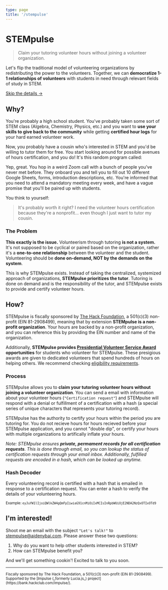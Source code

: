 ```yaml
---
type: page
title: '/stempulse'
---
```



<Head>
  <meta name="og:title" content="STEMpulse" />
  <meta
    name="og:description"
    content={`Let's flip the traditional model of volunteering organizations by redistributing the power to the volunteers. Together, we can democratize 1-1 relationships of volunteers with students in need through relevant fields of study in STEM.`}
  />
  <title>STEMpulse</title>
</Head>

# STEMpulse

> Claim your tutoring volunteer hours without joining a volunteer organization.

Let's flip the traditional model of volunteering organizations by redistributing the power to the volunteers. Together, we can **democratize 1-1 relationships of volunteers** with students in need through relevant fields of study in STEM.

[Skip the details →](#ix27m-interested)

## Why?

You're probably a high school student. You've probably taken some sort of STEM class (Algebra, Chemistry, Physics, etc.) and you want to **use your skills to give back to the community** while getting **certified hour logs** for your hard earned volunteer work.

Now, you probably have a cousin who's interested in STEM and you'd be willing to tutor them for free. You start looking around for possible avenues of hours certification, and you do! It's this random program called:

> <GenericName />

Yep, great. You hop in a weird Zoom call with a bunch of people you've never met before. They onboard you and tell you to fill out 10 different Google Sheets, forms, introduction descriptions, etc. You're informed that you need to attend a mandatory meeting every week, and have a vague promise that you'll be paired up with students.

You think to yourself:

> It's probably worth it right? I need the volunteer hours certification because they're a nonprofit... even though I just want to tutor my cousin.

### The Problem

**This exactly is the issue.** Volunteerism through tutoring **is not a system.** It's not supposed to be cyclical or paired based on the organization, rather it's a **one-to-one relationship** between the volunteer and the student. Volunteering should be **done on-demand, NOT by the demands on the system**.

This is why STEMpulse exists. Instead of taking the centralized, systemized approach of organizations, **STEMpulse prioritizes the tutor**. Tutoring is done on demand and is the responsibility of the tutor, and STEMpulse exists to provide and certify volunteer hours.

## How?

STEMpulse is fiscally sponsored by [The Hack Foundation](https://apps.irs.gov/app/eos/detailsPage?ein=812908499&name=Hack%20Foundation&city=West%20Hollywood&state=CA&countryAbbr=US&dba=&type=CHARITIES,%20DETERMINATIONLETTERS,%20COPYOFRETURNS&orgTags=CHARITIES&orgTags=DETERMINATIONLETTERS&orgTags=COPYOFRETURNS), a 501(c)(3) non-profit (EIN 81-2908499), meaning that by extension **STEMpulse is a non-profit organization**. Your hours are backed by a non-profit organization, and you can reference this by providing the EIN number and name of the organization.

Additionally, **STEMpulse provides [Presidential Volunteer Service Award](https://presidentialserviceawards.gov/) opportunities** for students who volunteer for STEMpulse. These presigious awards are given to dedicated volunteers that spend hundreds of hours on helping others. We recommend checking [eligibility requirements](https://presidentialserviceawards.gov/eligibility).

### Process

STEMpulse allows you to **claim your tutoring volunteer hours without joining a volunteer organization**. You can send a email with information about your volunteer hours (`"Certification request"`) and STEMpulse will respond with a denial or fulfillment of a certification with a hash (a special series of unique characters that represents your tutoring record).

STEMpulse has the authority to certify your hours within the period you are tutoring for. You do not recieve hours for hours recieved before your STEMpulse application, and you cannot "double dip", or certify your hours with multiple organizations to artifically inflate your hours.

_Note: STEMpulse ensures **private, permament records for all certification requests**. This is done through email, so you can lookup the status of certification requests through your email inbox. Additionally, fulfilled requests are encoded in a hash, which can be looked up anytime._

### Hash Decoder

Every volunteering record is certified with a hash that is emailed in response to a certification request. You can enter a hash to verify the details of your volunteering hours.

<Hash />

<small>
  Example: <code>eyJuYW1lIjoiQWlkZW4gQmFpIiwiaG91cnMiOiIxMCIsInRpbWUiOjE2NDA2NzQxOTIxOTd9</code>
</small>

## I'm interested!

Shoot me an email with the subject `"Let's talk!"` to [stempulse@aidenybai.com](mailto:stempulse@aidenybai.com). Please answer these two questions:

1. Why do you want to help other students interested in STEM?
2. How can STEMpulse benefit you?

And we'll get something cookin'! Excited to talk to you soon.

---

<small>
  Fiscally sponsored by The Hack Foundation, a 501(c)(3) non-profit (EIN 81-2908499). Supported by
  the [Impulse (_formerly Lucia.js_) project](https://bank.hackclub.com/impulse/).
</small>
